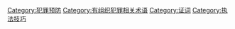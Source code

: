 [[Category:犯罪预防|Category:犯罪预防]]
[[Category:有组织犯罪相关术语|Category:有组织犯罪相关术语]]
[[Category:证词|Category:证词]]
[[Category:执法技巧|Category:执法技巧]]